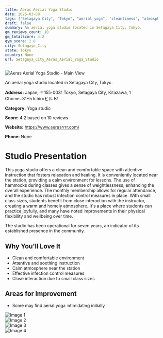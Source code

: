 ```yaml
---
title: Aeras Aerial Yoga Studio
date: 2025-03-08
tags: ["Setagaya City", "Tokyo", "aerial yoga", "cleanliness", "atmosphere", "Setagaya City"]  
draft: false
summary: An aerial yoga studio located in Setagaya City, Tokyo.
gm_reviews_count: 10
gm_totalScore: 4.2
gym_score: 2.8
city: Setagaya_City
state: Tokyo
country: None
url: Setagaya_City_Aeras_Aerial_Yoga_Studio
---
```


<div className="aspect-[16/9] relative my-8">
  <img 
    src="https://lh5.googleusercontent.com/p/AF1QipNq3O38Wyka7V4o-FIZRyLKDQEeH41w7GGxtSE=w1920-h1080-k-no"
    alt="Aeras Aerial Yoga Studio - Main View"
    className="object-cover absolute inset-0 w-full h-full rounded-lg"
  />
</div>

An aerial yoga studio located in Setagaya City, Tokyo.

**Address:** Japan, 〒155-0031 Tokyo, Setagaya City, Kitazawa, 1 Chome−31−5 Ichiroビル B1

**Category:** Yoga studio

**Score:** 4.2 based on 10 reviews

**Website:** https://www.aerasrrrr.com/

**Phone:** None

# Studio Presentation

This yoga studio offers a clean and comfortable space with attentive instruction that fosters relaxation and healing. It is conveniently located near the station, providing a calm environment for lessons. The use of hammocks during classes gives a sense of weightlessness, enhancing the overall experience. The monthly membership allows for regular attendance, and the studio has robust infection control measures in place. With small class sizes, students benefit from close interaction with the instructor, creating a warm and homely atmosphere. It's a place where students can practice joyfully, and many have noted improvements in their physical flexibility and wellbeing over time.

 The studio has been operational for seven years, an indicator of its established presence in the community.

## Why You'll Love It

- Clean and comfortable environment
- Attentive and soothing instruction
- Calm atmosphere near the station
- Effective infection control measures
- Close interaction due to small class sizes

## Areas for Improvement

- Some may find aerial yoga intimidating initially

<div className="grid grid-cols-1 xl:grid-cols-2 gap-4 my-8">
<div className="aspect-[4/3] relative"><img src="https://lh5.googleusercontent.com/p/AF1QipPtgJMukbXmgnBjjp0So9dFsyK_SiE5vaFdU7Y=w1920-h1080-k-no" alt="Image 1" className="object-cover absolute inset-0 w-full h-full rounded-lg" /></div>
<div className="aspect-[4/3] relative"><img src="https://lh5.googleusercontent.com/p/AF1QipPUNwMVldH7_YoXwGNHH9N8DevzGYrvRr4nqUE=w1920-h1080-k-no" alt="Image 2" className="object-cover absolute inset-0 w-full h-full rounded-lg" /></div>
<div className="aspect-[4/3] relative"><img src="https://lh5.googleusercontent.com/p/AF1QipPvkUfdxbuydw3_z3VjKyGt1Ajbdn_oh8JFLlo=w1920-h1080-k-no" alt="Image 3" className="object-cover absolute inset-0 w-full h-full rounded-lg" /></div>
<div className="aspect-[4/3] relative"><img src="https://lh5.googleusercontent.com/p/AF1QipOTKZuw0KOjNLdvwqQNxXoGcLcm4hkFgKSttiA=w1920-h1080-k-no" alt="Image 4" className="object-cover absolute inset-0 w-full h-full rounded-lg" /></div>
</div>